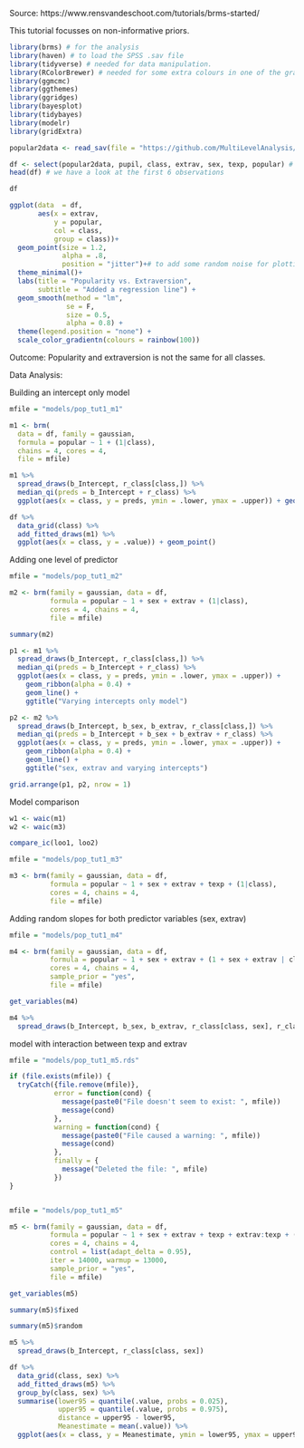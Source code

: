 Source: https://www.rensvandeschoot.com/tutorials/brms-started/

This tutorial focusses on non-informative priors.

```r

library(brms) # for the analysis
library(haven) # to load the SPSS .sav file
library(tidyverse) # needed for data manipulation.
library(RColorBrewer) # needed for some extra colours in one of the graphs
library(ggmcmc)
library(ggthemes)
library(ggridges)
library(bayesplot)
library(tidybayes)
library(modelr)
library(gridExtra)
```

```r

popular2data <- read_sav(file = "https://github.com/MultiLevelAnalysis/Datasets-third-edition-Multilevel-book/blob/master/chapter%202/popularity/SPSS/popular2.sav?raw=true")

df <- select(popular2data, pupil, class, extrav, sex, texp, popular) # we select just the variables we will use
head(df) # we have a look at the first 6 observations

df
```

```r

ggplot(data  = df,
       aes(x = extrav,
           y = popular,
           col = class,
           group = class))+
  geom_point(size = 1.2,
             alpha = .8,
             position = "jitter")+# to add some random noise for plotting purposes
  theme_minimal()+
  labs(title = "Popularity vs. Extraversion",
       subtitle = "Added a regression line") +
  geom_smooth(method = "lm",
              se = F,
              size = 0.5,
              alpha = 0.8) +
  theme(legend.position = "none") +
  scale_color_gradientn(colours = rainbow(100))

```

Outcome: Popularity and extraversion is not the same for all classes.

Data Analysis:

Building an intercept only model

```r

mfile = "models/pop_tut1_m1"

m1 <- brm(
  data = df, family = gaussian,
  formula = popular ~ 1 + (1|class),
  chains = 4, cores = 4,
  file = mfile)


```

```r

m1 %>%
  spread_draws(b_Intercept, r_class[class,]) %>%
  median_qi(preds = b_Intercept + r_class) %>%
  ggplot(aes(x = class, y = preds, ymin = .lower, ymax = .upper)) + geom_ribbon()

```

```r

df %>%
  data_grid(class) %>%
  add_fitted_draws(m1) %>%
  ggplot(aes(x = class, y = .value)) + geom_point()

```

Adding one level of predictor

```r

mfile = "models/pop_tut1_m2"

m2 <- brm(family = gaussian, data = df,
          formula = popular ~ 1 + sex + extrav + (1|class),
          cores = 4, chains = 4,
          file = mfile)

```

```r

summary(m2)

```

```r

p1 <- m1 %>%
  spread_draws(b_Intercept, r_class[class,]) %>%
  median_qi(preds = b_Intercept + r_class) %>%
  ggplot(aes(x = class, y = preds, ymin = .lower, ymax = .upper)) +
    geom_ribbon(alpha = 0.4) +
    geom_line() +
    ggtitle("Varying intercepts only model")

p2 <- m2 %>%
  spread_draws(b_Intercept, b_sex, b_extrav, r_class[class,]) %>%
  median_qi(preds = b_Intercept + b_sex + b_extrav + r_class) %>%
  ggplot(aes(x = class, y = preds, ymin = .lower, ymax = .upper)) + 
    geom_ribbon(alpha = 0.4) +
    geom_line() +
    ggtitle("sex, extrav and varying intercepts")

grid.arrange(p1, p2, nrow = 1)

```

Model comparison

```r

w1 <- waic(m1)
w2 <- waic(m3)

compare_ic(loo1, loo2)
```


```r

mfile = "models/pop_tut1_m3"

m3 <- brm(family = gaussian, data = df,
          formula = popular ~ 1 + sex + extrav + texp + (1|class),
          cores = 4, chains = 4,
          file = mfile)

```



Adding random slopes for both predictor variables (sex, extrav)
```r

mfile = "models/pop_tut1_m4"

m4 <- brm(family = gaussian, data = df,
          formula = popular ~ 1 + sex + extrav + (1 + sex + extrav | class),
          cores = 4, chains = 4,
          sample_prior = "yes",
          file = mfile)

```

```r

get_variables(m4)

m4 %>%
  spread_draws(b_Intercept, b_sex, b_extrav, r_class[class, sex], r_class[class, extrav])

```
model with interaction between texp and extrav
```r

mfile = "models/pop_tut1_m5.rds"

if (file.exists(mfile)) {
  tryCatch({file.remove(mfile)},
           error = function(cond) {
             message(paste0("File doesn't seem to exist: ", mfile))
             message(cond)
           },
           warning = function(cond) {
             message(paste0("File caused a warning: ", mfile))
             message(cond)
           },
           finally = {
             message("Deleted the file: ", mfile)
           })
}


mfile = "models/pop_tut1_m5"

m5 <- brm(family = gaussian, data = df,
          formula = popular ~ 1 + sex + extrav + texp + extrav:texp + (1 + extrav|class),
          cores = 4, chains = 4,
          control = list(adapt_delta = 0.95),
          iter = 14000, warmup = 13000,
          sample_prior = "yes",
          file = mfile)

```

```r

get_variables(m5)

summary(m5)$fixed

summary(m5)$random

```


```r

m5 %>%
  spread_draws(b_Intercept, r_class[class, sex])

df %>%
  data_grid(class, sex) %>%
  add_fitted_draws(m5) %>%
  group_by(class, sex) %>%
  summarise(lower95 = quantile(.value, probs = 0.025),
            upper95 = quantile(.value, probs = 0.975),
            distance = upper95 - lower95,
            Meanestimate = mean(.value)) %>%
  ggplot(aes(x = class, y = Meanestimate, ymin = lower95, ymax = upper95)) + geom_ribbon() + facet_grid(sex~.)

```





